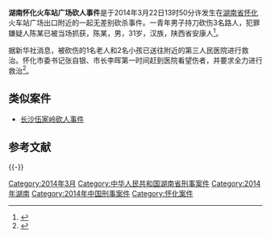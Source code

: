 {{UTC+8}}
{{Infobox civilian attack
|title = 湖南怀化火车站广场砍人事件
|image = 
|caption = 
|map = 
|map_caption = 
|location = {{CHN}}[[湖南省|湖南省]][[怀化市|怀化市]]火车站广场
|coordinates = 
|date = 2014年3月22日
|time = 13时50分
|timezone = [[UTC+8|UTC+8]]
|target = 不特定[[平民|平民]]
|motive = 待确定
|type = [[无差别犯罪|无差别犯罪]]
|weapontitle = 
|weapons = 
|fatalities = 暂无
|victim = 
|perp = 陈某
|dfen =
}}

'''湖南怀化火车站广场砍人事件'''是于2014年3月22日13时50分许发生在[[湖南省|湖南省]][[怀化|怀化]]火车站广场出口附近的一起无差别砍杀事件。一青年男子持刀砍伤3名路人，犯罪嫌疑人陈某已被当场抓获，陈某，男，31岁，汉族，陕西省安康人<ref>{{cite web |title = 湖南怀化火车站发生恶意砍伤路人事件 嫌疑人抓获 |url = http://news.xinhuanet.com/yzyd/local/20140322/c_119895404.htm |work = 中国新闻网 |date = 2014-03-22 |accessdate = 2014-03-22 |archive-date = 2014-03-25 |archive-url = https://web.archive.org/web/20140325134925/http://news.xinhuanet.com/yzyd/local/20140322/c_119895404.htm |dead-url = no }}</ref>。

据新华社消息，被砍伤的1名老人和2名小孩已送往附近的第三人民医院进行救治。怀化市委书记张自银、市长李晖第一时间赶到医院看望伤者，并要求全力进行救治<ref>{{cite web |title = 湖南怀化发生恶意伤人事件3人受伤 案件正在侦查 |url = http://news.163.com/14/0322/16/9NV3125I00014JB6.html |work = 中国新闻网 |date = 2014-03-22 |accessdate = 2014-03-22 |archive-url = https://web.archive.org/web/20140322151837/http://news.163.com/14/0322/16/9NV3125I00014JB6.html |archive-date = 2014-03-22 |dead-url = yes }}</ref>。

== 类似案件 ==
* [[长沙伍家岭砍人事件|长沙伍家岭砍人事件]]

== 参考文献 ==
{{Reflist}}

{{-}}
{{Subject bar
|portal1 = 湖南
}}

[[Category:2014年3月|Category:2014年3月]]
[[Category:中华人民共和国湖南省刑事案件|Category:中华人民共和国湖南省刑事案件]]
[[Category:2014年湖南|Category:2014年湖南]]
[[Category:2014年中国刑事案件|Category:2014年中国刑事案件]]
[[Category:怀化案件|Category:怀化案件]]